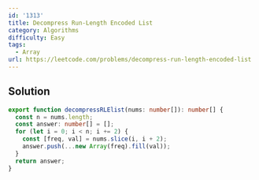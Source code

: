 ```yaml
---
id: '1313'
title: Decompress Run-Length Encoded List
category: Algorithms
difficulty: Easy
tags:
  - Array
url: https://leetcode.com/problems/decompress-run-length-encoded-list
---
```


## Solution

```typescript showLineNumbers
export function decompressRLElist(nums: number[]): number[] {
  const n = nums.length;
  const answer: number[] = [];
  for (let i = 0; i < n; i += 2) {
    const [freq, val] = nums.slice(i, i + 2);
    answer.push(...new Array(freq).fill(val));
  }
  return answer;
}
```

